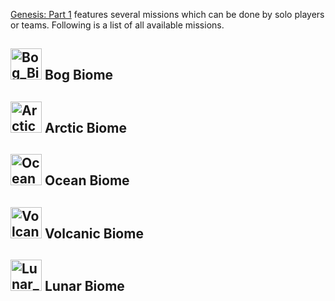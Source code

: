 [[Genesis: Part 1]] features several missions which can be done by solo players or teams.
Following is a list of all available missions.

==[[File:Bog Biome Icon.png|50px]]  Bog Biome==
{{Mission
|biome = Bog
|name = Just a Hop, Skip, and a Jump Away
|difficulty = gamma
|lat = 
|lon = 
|spi = 
|maxplayer = 10
|hexagons = 1800
|description = Escort an adorable frog as it tries to find its way to safety amid the myriad dangers of the mire
}}
{{Mission
|biome = Bog
|name = Just a Hop, Skip, and a Jump Away
|difficulty = beta
|lat = 
|lon = 
|spi = 
|maxplayer = 10
|hexagons = 10800
|description = Escort an adorable frog as it tries to find its way to safety amid the myriad dangers of the mire
}}
{{Mission
|biome = Bog
|name = Just a Hop, Skip, and a Jump Away
|difficulty = alpha
|lat = 
|lon = 
|spi = 
|maxplayer = 10
|hexagons = 28800
|description = Escort an adorable frog as it tries to find its way to safety amid the myriad dangers of the mire
}}
{{Mission
|biome = Bog
|name = 
|difficulty = 
|lat = 
|lon = 
|spi = 
|maxplayer = 
|hexagons = 
|description = 
}}
{{Mission
|biome = Bog
|name = 
|difficulty = 
|lat = 
|lon = 
|spi = 
|maxplayer = 
|hexagons = 
|description = 
}}
{{Mission
|biome = Bog
|name = 
|difficulty = 
|lat = 
|lon = 
|spi = 
|maxplayer = 
|hexagons = 
|description = 
}}
{{Mission
|biome = Bog
|name = 
|difficulty = 
|lat = 
|lon = 
|spi = 
|maxplayer = 
|hexagons = 
|description = 
}}
{{Mission
|biome = Bog
|name = 
|difficulty = 
|lat = 
|lon = 
|spi = 
|maxplayer = 
|hexagons = 
|description = 
}}
{{Mission
|biome = Bog
|name = 
|difficulty = 
|lat = 
|lon = 
|spi = 
|maxplayer = 
|hexagons = 
|description = 
}}
{{Mission
|biome = Bog
|name = 
|difficulty = 
|lat = 
|lon = 
|spi = 
|maxplayer = 
|hexagons = 
|description = 
}}
{{Mission
|biome = Bog
|name = 
|difficulty = 
|lat = 
|lon = 
|spi = 
|maxplayer = 
|hexagons = 
|description = 
}}
{{Mission
|biome = Bog
|name = 
|difficulty = 
|lat = 
|lon = 
|spi = 
|maxplayer = 
|hexagons = 
|description = 
}}
{{Mission
|biome = Bog
|name = 
|difficulty = 
|lat = 
|lon = 
|spi = 
|maxplayer = 
|hexagons = 
|description = 
}}
{{Mission
|biome = Bog
|name = 
|difficulty = 
|lat = 
|lon = 
|spi = 
|maxplayer = 
|hexagons = 
|description = 
}}
{{Mission
|biome = Bog
|name = 
|difficulty = 
|lat = 
|lon = 
|spi = 
|maxplayer = 
|hexagons = 
|description = 
}}
{{Mission
|biome = Bog
|name = 
|difficulty = 
|lat = 
|lon = 
|spi = 
|maxplayer = 
|hexagons = 
|description = 
}}
{{Mission
|biome = Bog
|name = 
|difficulty = 
|lat = 
|lon = 
|spi = 
|maxplayer = 
|hexagons = 
|description = 
}}
{{Mission
|biome = Bog
|name = 
|difficulty = 
|lat = 
|lon = 
|spi = 
|maxplayer = 
|hexagons = 
|description = 
}}
{{Mission
|biome = Bog
|name = 
|difficulty = 
|lat = 
|lon = 
|spi = 
|maxplayer = 
|hexagons = 
|description = 
}}
{{Mission
|biome = Bog
|name = 
|difficulty = 
|lat = 
|lon = 
|spi = 
|maxplayer = 
|hexagons = 
|description = 
}}
{{Mission
|biome = Bog
|name = 
|difficulty = 
|lat = 
|lon = 
|spi = 
|maxplayer = 
|hexagons = 
|description = 
}}
{{Mission
|biome = Bog
|name = 
|difficulty = 
|lat = 
|lon = 
|spi = 
|maxplayer = 
|hexagons = 
|description = 
}}
{{Mission
|biome = Bog
|name = 
|difficulty = 
|lat = 
|lon = 
|spi = 
|maxplayer = 
|hexagons = 
|description = 
}}
{{Mission
|biome = Bog
|name = 
|difficulty = 
|lat = 
|lon = 
|spi = 
|maxplayer = 
|hexagons = 
|description = 
}}
{{Mission
|biome = Bog
|name = 
|difficulty = 
|lat = 
|lon = 
|spi = 
|maxplayer = 
|hexagons = 
|description = 
}}
{{Mission
|biome = Bog
|name = 
|difficulty = 
|lat = 
|lon = 
|spi = 
|maxplayer = 
|hexagons = 
|description = 
}}
{{Mission
|biome = Bog
|name = 
|difficulty = 
|lat = 
|lon = 
|spi = 
|maxplayer = 
|hexagons = 
|description = 
}}
{{Mission
|biome = Bog
|name = 
|difficulty = 
|lat = 
|lon = 
|spi = 
|maxplayer = 
|hexagons = 
|description = 
}}
{{Mission
|biome = Bog
|name = 
|difficulty = 
|lat = 
|lon = 
|spi = 
|maxplayer = 
|hexagons = 
|description = 
}}
{{Mission
|biome = Bog
|name = 
|difficulty = 
|lat = 
|lon = 
|spi = 
|maxplayer = 
|hexagons = 
|description = 
}}

==[[File:Arctic Biome Icon.png|50px]]  Arctic Biome==
{{Mission
|biome = Arctic
|name = Home Is Where the Pouch Is
|difficulty = gamma
|lat = 
|lon = 
|spi = 
|maxplayer = 10
|hexagons = 1800
|description = A baby Procoptodon has lost its way. Escort it as it searches for its mother across the biome
}}
{{Mission
|biome = Arctic
|name = Home Is Where the Pouch Is
|difficulty = beta
|lat = 
|lon = 
|spi = 
|maxplayer = 10
|hexagons = 10800
|description = A baby Procoptodon has lost its way. Escort it as it searches for its mother across the biome
}}
{{Mission
|biome = Arctic
|name = Home Is Where the Pouch Is
|difficulty = alpha
|lat = 
|lon = 
|spi = 
|maxplayer = 10
|hexagons = 28800
|description = A baby Procoptodon has lost its way. Escort it as it searches for its mother across the biome
}}
{{Mission
|biome = Arctic
|name = 
|difficulty = 
|lat = 
|lon = 
|spi = 
|maxplayer = 
|hexagons = 
|description = 
}}
{{Mission
|biome = Arctic
|name = 
|difficulty = 
|lat = 
|lon = 
|spi = 
|maxplayer = 
|hexagons = 
|description = 
}}
{{Mission
|biome = Arctic
|name = 
|difficulty = 
|lat = 
|lon = 
|spi = 
|maxplayer = 
|hexagons = 
|description = 
}}
{{Mission
|biome = Arctic
|name = 
|difficulty = 
|lat = 
|lon = 
|spi = 
|maxplayer = 
|hexagons = 
|description = 
}}
{{Mission
|biome = Arctic
|name = 
|difficulty = 
|lat = 
|lon = 
|spi = 
|maxplayer = 
|hexagons = 
|description = 
}}
{{Mission
|biome = Arctic
|name = 
|difficulty = 
|lat = 
|lon = 
|spi = 
|maxplayer = 
|hexagons = 
|description = 
}}
{{Mission
|biome = Arctic
|name = 
|difficulty = 
|lat = 
|lon = 
|spi = 
|maxplayer = 
|hexagons = 
|description = 
}}
{{Mission
|biome = Arctic
|name = 
|difficulty = 
|lat = 
|lon = 
|spi = 
|maxplayer = 
|hexagons = 
|description = 
}}
{{Mission
|biome = Arctic
|name = 
|difficulty = 
|lat = 
|lon = 
|spi = 
|maxplayer = 
|hexagons = 
|description = 
}}
{{Mission
|biome = Arctic
|name = 
|difficulty = 
|lat = 
|lon = 
|spi = 
|maxplayer = 
|hexagons = 
|description = 
}}
{{Mission
|biome = Arctic
|name = 
|difficulty = 
|lat = 
|lon = 
|spi = 
|maxplayer = 
|hexagons = 
|description = 
}}
{{Mission
|biome = Arctic
|name = 
|difficulty = 
|lat = 
|lon = 
|spi = 
|maxplayer = 
|hexagons = 
|description = 
}}
{{Mission
|biome = Arctic
|name = 
|difficulty = 
|lat = 
|lon = 
|spi = 
|maxplayer = 
|hexagons = 
|description = 
}}
{{Mission
|biome = Arctic
|name = 
|difficulty = 
|lat = 
|lon = 
|spi = 
|maxplayer = 
|hexagons = 
|description = 
}}
{{Mission
|biome = Arctic
|name = 
|difficulty = 
|lat = 
|lon = 
|spi = 
|maxplayer = 
|hexagons = 
|description = 
}}
{{Mission
|biome = Arctic
|name = 
|difficulty = 
|lat = 
|lon = 
|spi = 
|maxplayer = 
|hexagons = 
|description = 
}}
{{Mission
|biome = Arctic
|name = 
|difficulty = 
|lat = 
|lon = 
|spi = 
|maxplayer = 
|hexagons = 
|description = 
}}
{{Mission
|biome = Arctic
|name = 
|difficulty = 
|lat = 
|lon = 
|spi = 
|maxplayer = 
|hexagons = 
|description = 
}}
{{Mission
|biome = Arctic
|name = 
|difficulty = 
|lat = 
|lon = 
|spi = 
|maxplayer = 
|hexagons = 
|description = 
}}
{{Mission
|biome = Arctic
|name = 
|difficulty = 
|lat = 
|lon = 
|spi = 
|maxplayer = 
|hexagons = 
|description = 
}}
{{Mission
|biome = Arctic
|name = 
|difficulty = 
|lat = 
|lon = 
|spi = 
|maxplayer = 
|hexagons = 
|description = 
}}
{{Mission
|biome = Arctic
|name = 
|difficulty = 
|lat = 
|lon = 
|spi = 
|maxplayer = 
|hexagons = 
|description = 
}}
{{Mission
|biome = Arctic
|name = 
|difficulty = 
|lat = 
|lon = 
|spi = 
|maxplayer = 
|hexagons = 
|description = 
}}
{{Mission
|biome = Arctic
|name = 
|difficulty = 
|lat = 
|lon = 
|spi = 
|maxplayer = 
|hexagons = 
|description = 
}}
{{Mission
|biome = Arctic
|name = 
|difficulty = 
|lat = 
|lon = 
|spi = 
|maxplayer = 
|hexagons = 
|description = 
}}
{{Mission
|biome = Arctic
|name = 
|difficulty = 
|lat = 
|lon = 
|spi = 
|maxplayer = 
|hexagons = 
|description = 
}}

==[[File:Ocean Biome Icon.png|50px]]  Ocean Biome==
{{Mission
|biome = Ocean
|name = One Tough Moeder
|difficulty = gamma
|lat = 
|lon = 
|spi = 
|maxplayer = 8
|hexagons = 2040
|description = Dive beneath the waves to battle Moeder, the master AI for this biome.
}}
{{Mission
|biome = Ocean
|name = One Tough Moeder
|difficulty = beta
|lat = 
|lon = 
|spi = 
|maxplayer = 8
|hexagons = 12240
|description = Dive beneath the waves to battle Moeder, the master AI for this biome.
}}
{{Mission
|biome = Ocean
|name = One Tough Moeder
|difficulty = alpha
|lat = 
|lon = 
|spi = 
|maxplayer = 8
|hexagons = 32640
|description = Dive beneath the waves to battle Moeder, the master AI for this biome.
}}
{{Mission
|biome = Ocean
|name = 
|difficulty = 
|lat = 
|lon = 
|spi = 
|maxplayer = 
|hexagons = 
|description = 
}}
{{Mission
|biome = Ocean
|name = 
|difficulty = 
|lat = 
|lon = 
|spi = 
|maxplayer = 
|hexagons = 
|description = 
}}
{{Mission
|biome = Ocean
|name = 
|difficulty = 
|lat = 
|lon = 
|spi = 
|maxplayer = 
|hexagons = 
|description = 
}}
{{Mission
|biome = Ocean
|name = 
|difficulty = 
|lat = 
|lon = 
|spi = 
|maxplayer = 
|hexagons = 
|description = 
}}
{{Mission
|biome = Ocean
|name = 
|difficulty = 
|lat = 
|lon = 
|spi = 
|maxplayer = 
|hexagons = 
|description = 
}}
{{Mission
|biome = Ocean
|name = 
|difficulty = 
|lat = 
|lon = 
|spi = 
|maxplayer = 
|hexagons = 
|description = 
}}
{{Mission
|biome = Ocean
|name = 
|difficulty = 
|lat = 
|lon = 
|spi = 
|maxplayer = 
|hexagons = 
|description = 
}}
{{Mission
|biome = Ocean
|name = 
|difficulty = 
|lat = 
|lon = 
|spi = 
|maxplayer = 
|hexagons = 
|description = 
}}
{{Mission
|biome = Ocean
|name = 
|difficulty = 
|lat = 
|lon = 
|spi = 
|maxplayer = 
|hexagons = 
|description = 
}}
{{Mission
|biome = Ocean
|name = 
|difficulty = 
|lat = 
|lon = 
|spi = 
|maxplayer = 
|hexagons = 
|description = 
}}
{{Mission
|biome = Ocean
|name = 
|difficulty = 
|lat = 
|lon = 
|spi = 
|maxplayer = 
|hexagons = 
|description = 
}}
{{Mission
|biome = Ocean
|name = 
|difficulty = 
|lat = 
|lon = 
|spi = 
|maxplayer = 
|hexagons = 
|description = 
}}
{{Mission
|biome = Ocean
|name = 
|difficulty = 
|lat = 
|lon = 
|spi = 
|maxplayer = 
|hexagons = 
|description = 
}}
{{Mission
|biome = Ocean
|name = 
|difficulty = 
|lat = 
|lon = 
|spi = 
|maxplayer = 
|hexagons = 
|description = 
}}


==[[File:Volcanic Biome Icon.png|50px]]  Volcanic Biome==
{{Mission
|biome = Volcanic
|name = 
|difficulty = 
|lat = 
|lon = 
|spi = 
|maxplayer = 
|hexagons = 
|description = 
}}
{{Mission
|biome = Volcanic
|name = 
|difficulty = 
|lat = 
|lon = 
|spi = 
|maxplayer = 
|hexagons = 
|description = 
}}
{{Mission
|biome = Volcanic
|name = 
|difficulty = 
|lat = 
|lon = 
|spi = 
|maxplayer = 
|hexagons = 
|description = 
}}
{{Mission
|biome = Volcanic
|name = 
|difficulty = 
|lat = 
|lon = 
|spi = 
|maxplayer = 
|hexagons = 
|description = 
}}
{{Mission
|biome = Volcanic
|name = 
|difficulty = 
|lat = 
|lon = 
|spi = 
|maxplayer = 
|hexagons = 
|description = 
}}
{{Mission
|biome = Volcanic
|name = 
|difficulty = 
|lat = 
|lon = 
|spi = 
|maxplayer = 
|hexagons = 
|description = 
}}
{{Mission
|biome = Volcanic
|name = 
|difficulty = 
|lat = 
|lon = 
|spi = 
|maxplayer = 
|hexagons = 
|description = 
}}
{{Mission
|biome = Volcanic
|name = 
|difficulty = 
|lat = 
|lon = 
|spi = 
|maxplayer = 
|hexagons = 
|description = 
}}
{{Mission
|biome = Volcanic
|name = 
|difficulty = 
|lat = 
|lon = 
|spi = 
|maxplayer = 
|hexagons = 
|description = 
}}
{{Mission
|biome = Volcanic
|name = 
|difficulty = 
|lat = 
|lon = 
|spi = 
|maxplayer = 
|hexagons = 
|description = 
}}
{{Mission
|biome = Volcanic
|name = 
|difficulty = 
|lat = 
|lon = 
|spi = 
|maxplayer = 
|hexagons = 
|description = 
}}
{{Mission
|biome = Volcanic
|name = 
|difficulty = 
|lat = 
|lon = 
|spi = 
|maxplayer = 
|hexagons = 
|description = 
}}
{{Mission
|biome = Volcanic
|name = 
|difficulty = 
|lat = 
|lon = 
|spi = 
|maxplayer = 
|hexagons = 
|description = 
}}
{{Mission
|biome = Volcanic
|name = 
|difficulty = 
|lat = 
|lon = 
|spi = 
|maxplayer = 
|hexagons = 
|description = 
}}
{{Mission
|biome = Volcanic
|name = 
|difficulty = 
|lat = 
|lon = 
|spi = 
|maxplayer = 
|hexagons = 
|description = 
}}
{{Mission
|biome = Volcanic
|name = 
|difficulty = 
|lat = 
|lon = 
|spi = 
|maxplayer = 
|hexagons = 
|description = 
}}
{{Mission
|biome = Volcanic
|name = 
|difficulty = 
|lat = 
|lon = 
|spi = 
|maxplayer = 
|hexagons = 
|description = 
}}
{{Mission
|biome = Volcanic
|name = 
|difficulty = 
|lat = 
|lon = 
|spi = 
|maxplayer = 
|hexagons = 
|description = 
}}
{{Mission
|biome = Volcanic
|name = 
|difficulty = 
|lat = 
|lon = 
|spi = 
|maxplayer = 
|hexagons = 
|description = 
}}
{{Mission
|biome = Volcanic
|name = 
|difficulty = 
|lat = 
|lon = 
|spi = 
|maxplayer = 
|hexagons = 
|description = 
}}
{{Mission
|biome = Volcanic
|name = 
|difficulty = 
|lat = 
|lon = 
|spi = 
|maxplayer = 
|hexagons = 
|description = 
}}
{{Mission
|biome = Volcanic
|name = 
|difficulty = 
|lat = 
|lon = 
|spi = 
|maxplayer = 
|hexagons = 
|description = 
}}
{{Mission
|biome = Volcanic
|name = 
|difficulty = 
|lat = 
|lon = 
|spi = 
|maxplayer = 
|hexagons = 
|description = 
}}
{{Mission
|biome = Volcanic
|name = 
|difficulty = 
|lat = 
|lon = 
|spi = 
|maxplayer = 
|hexagons = 
|description = 
}}
{{Mission
|biome = Volcanic
|name = 
|difficulty = 
|lat = 
|lon = 
|spi = 
|maxplayer = 
|hexagons = 
|description = 
}}
{{Mission
|biome = Volcanic
|name = 
|difficulty = 
|lat = 
|lon = 
|spi = 
|maxplayer = 
|hexagons = 
|description = 
}}
{{Mission
|biome = Volcanic
|name = 
|difficulty = 
|lat = 
|lon = 
|spi = 
|maxplayer = 
|hexagons = 
|description = 
}}
{{Mission
|biome = Volcanic
|name = 
|difficulty = 
|lat = 
|lon = 
|spi = 
|maxplayer = 
|hexagons = 
|description = 
}}
{{Mission
|biome = Volcanic
|name = 
|difficulty = 
|lat = 
|lon = 
|spi = 
|maxplayer = 
|hexagons = 
|description = 
}}
{{Mission
|biome = Volcanic
|name = 
|difficulty = 
|lat = 
|lon = 
|spi = 
|maxplayer = 
|hexagons = 
|description = 
}}
{{Mission
|biome = Volcanic
|name = 
|difficulty = 
|lat = 
|lon = 
|spi = 
|maxplayer = 
|hexagons = 
|description = 
}}
{{Mission
|biome = Volcanic
|name = 
|difficulty = 
|lat = 
|lon = 
|spi = 
|maxplayer = 
|hexagons = 
|description = 
}}

==[[File:Lunar Biome Icon.png|50px]]  Lunar Biome==
{{Mission
|biome = Lunar
|name = 
|difficulty = 
|lat = 
|lon = 
|spi = 
|maxplayer = 
|hexagons = 
|description = 
}}
{{Mission
|biome = Lunar
|name = 
|difficulty = 
|lat = 
|lon = 
|spi = 
|maxplayer = 
|hexagons = 
|description = 
}}
{{Mission
|biome = Lunar
|name = 
|difficulty = 
|lat = 
|lon = 
|spi = 
|maxplayer = 
|hexagons = 
|description = 
}}
{{Mission
|biome = Lunar
|name = 
|difficulty = 
|lat = 
|lon = 
|spi = 
|maxplayer = 
|hexagons = 
|description = 
}}
{{Mission
|biome = Lunar
|name = 
|difficulty = 
|lat = 
|lon = 
|spi = 
|maxplayer = 
|hexagons = 
|description = 
}}
{{Mission
|biome = Lunar
|name = 
|difficulty = 
|lat = 
|lon = 
|spi = 
|maxplayer = 
|hexagons = 
|description = 
}}
{{Mission
|biome = Lunar
|name = 
|difficulty = 
|lat = 
|lon = 
|spi = 
|maxplayer = 
|hexagons = 
|description = 
}}
{{Mission
|biome = Lunar
|name = 
|difficulty = 
|lat = 
|lon = 
|spi = 
|maxplayer = 
|hexagons = 
|description = 
}}{{Mission
|biome = Lunar
|name = 
|difficulty = 
|lat = 
|lon = 
|spi = 
|maxplayer = 
|hexagons = 
|description = 
}}
{{Mission
|biome = Lunar
|name = 
|difficulty = 
|lat = 
|lon = 
|spi = 
|maxplayer = 
|hexagons = 
|description = 
}}
{{Mission
|biome = Lunar
|name = 
|difficulty = 
|lat = 
|lon = 
|spi = 
|maxplayer = 
|hexagons = 
|description = 
}}
{{Mission
|biome = Lunar
|name = 
|difficulty = 
|lat = 
|lon = 
|spi = 
|maxplayer = 
|hexagons = 
|description = 
}}{{Mission
|biome = Lunar
|name = 
|difficulty = 
|lat = 
|lon = 
|spi = 
|maxplayer = 
|hexagons = 
|description = 
}}
{{Mission
|biome = Lunar
|name = 
|difficulty = 
|lat = 
|lon = 
|spi = 
|maxplayer = 
|hexagons = 
|description = 
}}
{{Mission
|biome = Lunar
|name = 
|difficulty = 
|lat = 
|lon = 
|spi = 
|maxplayer = 
|hexagons = 
|description = 
}}
{{Mission
|biome = Lunar
|name = 
|difficulty = 
|lat = 
|lon = 
|spi = 
|maxplayer = 
|hexagons = 
|description = 
}}{{Mission
|biome = Lunar
|name = 
|difficulty = 
|lat = 
|lon = 
|spi = 
|maxplayer = 
|hexagons = 
|description = 
}}
{{Mission
|biome = Lunar
|name = 
|difficulty = 
|lat = 
|lon = 
|spi = 
|maxplayer = 
|hexagons = 
|description = 
}}
{{Mission
|biome = Lunar
|name = 
|difficulty = 
|lat = 
|lon = 
|spi = 
|maxplayer = 
|hexagons = 
|description = 
}}
{{Mission
|biome = Lunar
|name = 
|difficulty = 
|lat = 
|lon = 
|spi = 
|maxplayer = 
|hexagons = 
|description = 
}}{{Mission
|biome = Lunar
|name = 
|difficulty = 
|lat = 
|lon = 
|spi = 
|maxplayer = 
|hexagons = 
|description = 
}}
{{Mission
|biome = Lunar
|name = 
|difficulty = 
|lat = 
|lon = 
|spi = 
|maxplayer = 
|hexagons = 
|description = 
}}
{{Mission
|biome = Lunar
|name = 
|difficulty = 
|lat = 
|lon = 
|spi = 
|maxplayer = 
|hexagons = 
|description = 
}}
{{Mission
|biome = Lunar
|name = 
|difficulty = 
|lat = 
|lon = 
|spi = 
|maxplayer = 
|hexagons = 
|description = 
}}